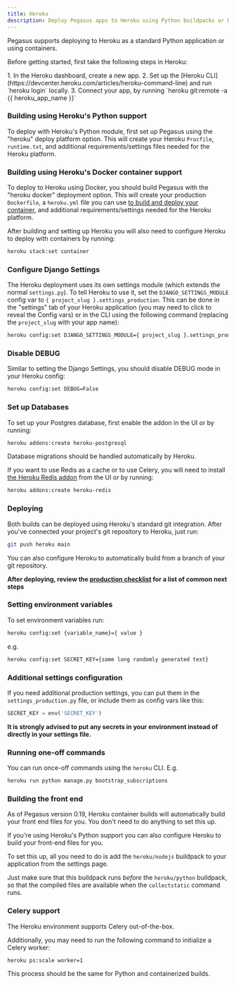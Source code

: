 ```yaml
---
title: Heroku
description: Deploy Pegasus apps to Heroku using Python buildpacks or Docker containers with PostgreSQL, Redis, and Celery for scalable web applications.
---
```



Pegasus supports deploying to Heroku as a standard Python application or using containers.

Before getting started, first take the following steps in Heroku:

<Steps>
1. In the Heroku dashboard, create a new app.
2. Set up the [Heroku CLI](https://devcenter.heroku.com/articles/heroku-command-line) and run `heroku login` locally.
3. Connect your app, by running `heroku git:remote -a {{ heroku_app_name }}`
</Steps>

### Building using Heroku's Python support

To deploy with Heroku's Python module, first set up Pegasus using the "heroku" deploy platform option.
This will create your Heroku `Procfile`, `runtime.txt`, and additional requirements/settings files
needed for the Heroku platform.

### Building using Heroku's Docker container support

To deploy to Heroku using Docker, you should build Pegasus with the "heroku docker" deployment option.
This will create your production `Dockerfile`, a `heroku.yml` file you can use [to build and deploy your
container](https://devcenter.heroku.com/articles/build-docker-images-heroku-yml), and
additional requirements/settings needed for the Heroku platform.

After building and setting up Heroku you will also need to configure Heroku to
deploy with containers by running:

```bash
heroku stack:set container
```

### Configure Django Settings

The Heroku deployment uses its own settings module (which extends the normal `settings.py`).
To tell Heroku to use it, set the `DJANGO_SETTINGS_MODULE` config var to `{ project_slug }.settings_production`.
This can be done in the "settings" tab of your Heroku application (you may need to click to reveal the Config vars)
or in the CLI using the following command (replacing the `project_slug` with your app name):

```bash
heroku config:set DJANGO_SETTINGS_MODULE={ project_slug }.settings_production
```

### Disable DEBUG

Similar to setting the Django Settings, you should disable DEBUG mode in your Heroku config:

```bash
heroku config:set DEBUG=False
```

### Set up Databases

To set up your Postgres database, first enable the addon in the UI or by running:

```bash
heroku addons:create heroku-postgresql
```

Database migrations should be handled automatically by Heroku.

If you want to use Redis as a cache or to use Celery, you will need to install [the Heroku Redis addon](https://elements.heroku.com/addons/heroku-redis)
from the UI or by running:

```bash
heroku addons:create heroku-redis
```

### Deploying

Both builds can be deployed using Heroku's standard git integration.
After you've connected your project's git repository to Heroku, just run:

```bash
git push heroku main
```

You can also configure Heroku to automatically build from a branch of your git repository.

**After deploying, review the [production checklist](/deployment/production-checklist) for a list
of common next steps**

### Setting environment variables

To set environment variables run:

```bash
heroku config:set {variable_name}={ value }
```

e.g.

```bash
heroku config:set SECRET_KEY={some long randomly generated text}
```

### Additional settings configuration

If you need additional production settings, you can put them in the `settings_production.py` file,
or include them as config vars like this:

```python
SECRET_KEY = env('SECRET_KEY')
```

**It is strongly advised to put any secrets in your environment instead of directly in your settings file.**

### Running one-off commands

You can run once-off commands using the `heroku` CLI. E.g.

```bash
heroku run python manage.py bootstrap_subscriptions
```


### Building the front end

As of Pegasus version 0.19, Heroku container builds will automatically build your front end files for you.
You don't need to do anything to set this up.

If you're using Heroku's Python support you can also configure Heroku to build your front-end files for you.

To set this up, all you need to do is add the `heroku/nodejs` buildpack to your application from the settings page.

Just make sure that this buildpack runs *before* the `heroku/python` buildpack, so that the compiled files
are available when the `collectstatic` command runs.

### Celery support

The Heroku environment supports Celery out-of-the-box.

Additionally, you may need to run the following command to initialize a Celery worker:

```bash
heroku ps:scale worker=1
```

This process should be the same for Python and containerized builds.
